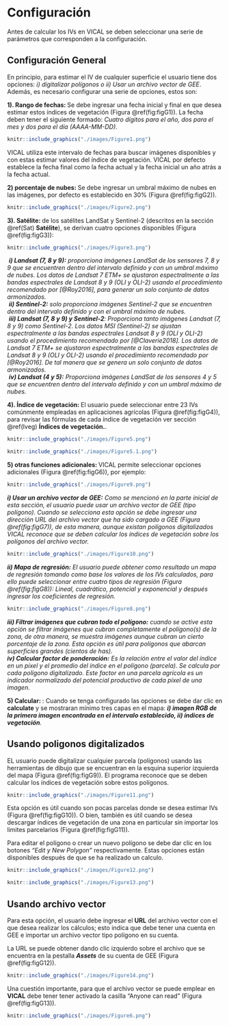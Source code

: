 # Configuración

Antes de calcular los IVs en VICAL se deben seleccionar una serie de parámetros que corresponden a la configuración. 

## Configuración General 
En principio, para estimar el IV de cualquier superficie el usuario tiene dos opciones: _i) digitalizar polígonos o ii) Usar un archivo vector de GEE_. Además, es necesario configurar una serie de opciones, estos son:

**1). Rango de fechas: ** Se debe ingresar una fecha inicial y final en que desea estimar estos índices de vegetación (Figura \@ref(fig:figG1)). La fecha deben tener el siguiente formado: _Cuatro dígitos para el año, dos para el mes y dos para el día (AAAA-MM-DD)_.
```r
knitr::include_graphics("./images/Figure1.png")
```


VICAL utiliza este intervalo de fechas para buscar imágenes disponibles y con estas estimar valores del índice de vegetación. VICAL por defecto establece la fecha final como la fecha actual y la fecha inicial un año atrás a la fecha actual.

**2) porcentaje de nubes: ** Se debe ingresar un umbral máximo de nubes en las imágenes, por defecto es establecido en 30% (Figura \@ref(fig:figG2)).
```r
knitr::include_graphics("./images/Figure2.png")
```


**3). Satélite: ** de los satélites LandSat y Sentinel-2 (descritos en la sección \@ref(Sat) **Satélite**), se derivan cuatro opciones disponibles (Figura \@ref(fig:figG3)):

```r
knitr::include_graphics("./images/Figure3.png")
```


|  _**i) Landsat (7, 8 y 9):** proporciona imágenes LandSat de los sensores 7, 8 y 9 que se encuentren dentro del intervalo definido y con un umbral máximo de nubes. Los datos de Landsat 7 ETM+ se ajustaron espectralmente a las bandas espectrales de Landsat 8 y 9 (OLI y OLI-2) usando el procedimiento recomendado por [@Roy2016], para generar un solo conjunto de datos armonizados._ 

|  _**ii)	Sentinel-2:** solo proporciona imágenes Sentinel-2 que se encuentren dentro del intervalo definido y con el umbral máximo de nubes._

|  _**iii)	Landsat (7, 8 y 9) y Sentinel-2**: Proporciona tanto imágenes Landsat (7, 8 y 9) como Sentinel-2. Los datos MSI (Sentinel-2) se ajustan espectralmente a las bandas espectrales Landsat 8 y 9 (OLI y OLI-2) usando el procedimiento recomendado por [@Claverie2018]. Los datos de Landsat 7 ETM+ se ajustaron espectralmente a las bandas espectrales de Landsat 8 y 9 (OLI y OLI-2) usando el procedimiento recomendado por [@Roy2016]. De tal manera que se genera un solo conjunto de datos armonizados._ 

|  _**iv)	Landsat (4 y 5):** Proporciona imágenes LandSat de los sensores 4 y 5 que se encuentren dentro del intervalo definido y con un umbral máximo de nubes._
  


**4). Índice de vegetación: ** El usuario puede seleccionar entre 23 IVs comúnmente empleadas en aplicaciones agrícolas (Figura \@ref(fig:figG4)), para revisar las fórmulas de cada índice de vegetación ver sección \@ref(Iveg) **Índices de vegetación.**.
```r
knitr::include_graphics("./images/Figure5.png")
```

```r
knitr::include_graphics("./images/Figure5.1.png")
```


**5) otras funciones adicionales: ** VICAL permite seleccionar opciones adicionales (Figura \@ref(fig:figG6)), por ejemplo:


```r
knitr::include_graphics("./images/Figure9.png")
```


| _**i)	Usar un archivo vector de GEE:** Como se mencionó en la parte inicial de esta sección, el usuario puede usar un archivo vector de GEE (tipo polígono). Cuando se selecciona esta opción se debe ingresar una dirección URL del archivo vector que ha sido cargado a GEE (Figura \@ref(fig:figG7)), de esta manera, aunque existan polígonos digitalizados VICAL reconoce que se deben calcular los índices de vegetación sobre los polígonos del archivo vector. _

```r
knitr::include_graphics("./images/Figure10.png")
```

| _**ii)	Mapa de regresión:** El usuario puede obtener como resultado un mapa de regresión tomando como base los valores de los IVs calculados, para ello puede seleccionar entre cuatro tipos de regresión (Figura \@ref(fig:figG8)): Lineal, cuadrático, potencial y exponencial y después ingresar los coeficientes de regresión._ 

```r
knitr::include_graphics("./images/Figure8.png")
```


| _**iii)	Filtrar imágenes que cubran todo el polígono:** cuando se active esta opción se filtrar imágenes que cubran completamente el polígono(s) de la zona, de otra manera, se muestra imágenes aunque cubran un cierto porcentaje de la zona. Esta opción es útil para polígonos que abarcan superficies grandes (cientos de has)._
 
| _**iv)	Calcular factor de ponderación:** Es la relación entre el valor del índice en un píxel y el promedio del índice en el polígono (parcela). Se calcula por cada polígono digitalizado. Este factor en una parcela agrícola es un indicador normalizado del potencial productivo de cada píxel de una imagen. _


**5) Calcular: **: Cuando se tenga configurado las opciones se debe dar clic en **calculate** y se mostraran mínimo tres capas en el mapa: _**i) imagen RGB de la primera imagen encontrada en el intervalo establecido, ii) índices de vegetación**. _


## Usando poligonos digitalizados
EL usuario puede digitalizar cualquier parcela (polígonos) usando las herramientas de dibujo que se encuentran en la esquina superior izquierda del mapa (Figura \@ref(fig:figG9)). El programa reconoce que se deben calcular los índices de vegetación sobre estos polígonos.

```r
knitr::include_graphics("./images/Figure11.png")
```

Esta opción es útil cuando son pocas parcelas donde se desea estimar IVs (Figura \@ref(fig:figG10)). O bien, también es útil cuando se desea descargar índices de vegetación de una zona en particular sin importar los limites parcelarios (Figura \@ref(fig:figG11)). 

Para editar el polígono o crear un nuevo polígono se debe dar clic en los botones _“Edit y New Polygon”_ respectivamente. Estas opciones están disponibles después de que se ha realizado un calculo.
```r
knitr::include_graphics("./images/Figure12.png")
```

```r
knitr::include_graphics("./images/Figure13.png")
```


## Usando archivo vector

Para esta opción, el usuario debe ingresar el **URL** del archivo vector con el que desea realizar los cálculos; esto indica que debe tener una cuenta en GEE e importar un archivo vector tipo polígono en su cuenta.

La URL se puede obtener dando clic izquierdo sobre el archivo que se encuentra en la pestalla _**Assets**_ de su cuenta de GEE (Figura \@ref(fig:figG12)).

```r
knitr::include_graphics("./images/Figure14.png")
```


Una cuestión importante, para que el archivo vector se puede emplear en **VICAL** debe tener tener activado la casilla “Anyone can read” (Figura \@ref(fig:figG13)). 

```r
knitr::include_graphics("./images/Figure6.png")
```


